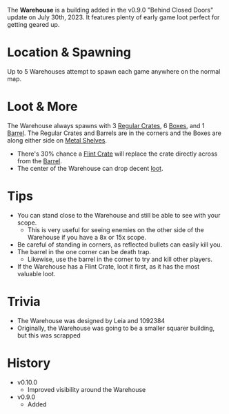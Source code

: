 The **Warehouse** is a building added in the v0.9.0 "Behind Closed Doors" update on July 30th, 2023. It features plenty of early game loot perfect for getting geared up.

# Location & Spawning

Up to 5 Warehouses attempt to spawn each game anywhere on the normal map.

# Loot & More

The Warehouse always spawns with 3 [Regular Crates](/obstacles/regular_crate), 6 [Boxes](/obstacles/box), and 1 [Barrel](/obstacles/barrel). The Regular Crates and Barrels are in the corners and the Boxes are along either side on [Metal Shelves](/obstacles/metal_shelf).

- There's 30% chance a [Flint Crate](/obstacles/flint_crate) will replace the crate directly across from the [Barrel](/obstacles/barrel).
- The center of the Warehouse can drop decent [loot](/loot#warehouse).

# Tips

- You can stand close to the Warehouse and still be able to see with your scope.
  - This is very useful for seeing enemies on the other side of the Warehouse if you have a 8x or 15x scope.
- Be careful of standing in corners, as reflected bullets can easily kill you.
- The barrel in the one corner can be death trap.
  - Likewise, use the barrel in the corner to try and kill other players.
- If the Warehouse has a Flint Crate, loot it first, as it has the most valuable loot.

# Trivia

- The Warehouse was designed by Leia and 1092384
- Originally, the Warehouse was going to be a smaller squarer building, but this was scrapped

# History

- v0.10.0
  - Improved visibility around the Warehouse
- v0.9.0
  - Added

